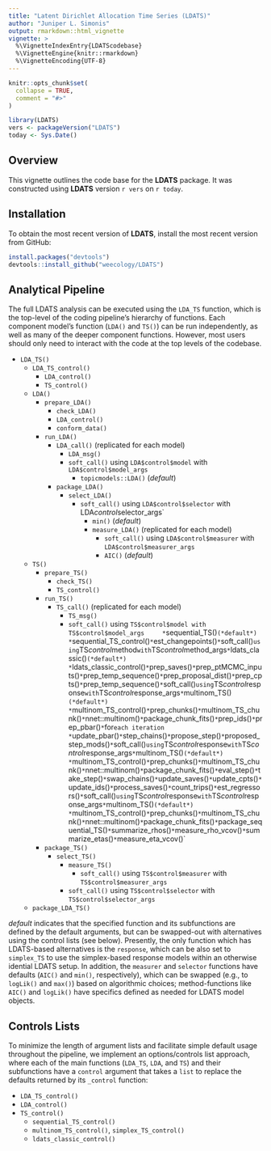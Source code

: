 ```yaml
---
title: "Latent Dirichlet Allocation Time Series (LDATS)"
author: "Juniper L. Simonis"
output: rmarkdown::html_vignette
vignette: >
  %\VignetteIndexEntry{LDATScodebase}
  %\VignetteEngine{knitr::rmarkdown}
  %\VignetteEncoding{UTF-8}
---
```


```r
knitr::opts_chunk$set(
  collapse = TRUE,
  comment = "#>"
)
```

```r
library(LDATS)
vers <- packageVersion("LDATS")
today <- Sys.Date()
```

## Overview 

This vignette outlines the code base for the **LDATS** package. 
It was constructed using **LDATS** version `r vers` on `r today`.

## Installation

To obtain the most recent version of **LDATS**, install the most recent version from GitHub:

```r
install.packages("devtools")
devtools::install_github("weecology/LDATS")
```

## Analytical Pipeline

The full LDATS analysis can be executed using the `LDA_TS` function, which is the top-level of the coding pipeline's hierarchy of functions.
Each component model's function (`LDA()` and `TS()`) can be run independently, as well as many of the deeper component functions. 
However, most users should only need to interact with the code at the top levels of the codebase.

* `LDA_TS()`
  * `LDA_TS_control()`
    * `LDA_control()`
    * `TS_control()`
  * `LDA()`
    * `prepare_LDA()`
      * `check_LDA()`
      * `LDA_control()`
      * `conform_data()`
    * `run_LDA()`
      * `LDA_call()` (replicated for each model)
        * `LDA_msg()`
        * `soft_call()` using `LDA$control$model` with `LDA$control$model_args`
          * `topicmodels::LDA()` (*default*) 
      * `package_LDA()`
        * `select_LDA()`
          * `soft_call()` using `LDA$control$selector` with LDA$control$selector_args`
            * `min()` (*default*) 
            * `measure_LDA()` (replicated for each model)
              * `soft_call()` using `LDA$control$measurer` with `LDA$control$measurer_args`
              * `AIC()` (*default*) 
  * `TS()`
    * `prepare_TS()`
      * `check_TS()`
      * `TS_control()`
    * `run_TS()`
      * `TS_call()` (replicated for each model)
        * `TS_msg()`
        * `soft_call()` using `TS$control$model with TS$control$model_args
            * `sequential_TS()` (*default*) 
              * `sequential_TS_control()`
              * `est_changepoints()`
                * `soft_call()` using `TS$control$method` with `TS$control$method_args`
                  * `ldats_classic()` (*default*) 
                    * `ldats_classic_control()` 
                    * `prep_saves()`
                    * `prep_ptMCMC_inputs()`
                      * `prep_temp_sequence()`
                      * `prep_proposal_dist()`
                    * `prep_cpts()`
                      * `prep_temp_sequence()`
                      * `soft_call()` using `TS$control$response` with `TS$control$response_args`
                        * `multinom_TS()` (*default*)
                          * `multinom_TS_control()`
                          * `prep_chunks()` 
                          * `multinom_TS_chunk()`
                            * `nnet::multinom()`
                          * `package_chunk_fits()` 
                    * `prep_ids()`
                    * `prep_pbar()`
                    * `for` each iteration
                      * `update_pbar()`
                      * `step_chains()`
                        * `propose_step()`
                          * `proposed_step_mods()`
                          * `soft_call()` using `TS$control$response` with  `TS$control$response_args`
                            * `multinom_TS()` (*default*)
                              * `multinom_TS_control()`
                              * `prep_chunks()` 
                              * `multinom_TS_chunk()`
                                * `nnet::multinom()`
                              * `package_chunk_fits()`    
                        * `eval_step()`
                        * `take_step()`
                      * `swap_chains()`
                      * `update_saves()`
                      * `update_cpts()`
                      * `update_ids()`
                    * `process_saves()`
                      * `count_trips()`
              * `est_regressors()`
                * `soft_call()` using `TS$control$response` with `TS$control$response_args`
                  * `multinom_TS()` (*default*)
                    * `multinom_TS_control()`
                    * `prep_chunks()` 
                    * `multinom_TS_chunk()`
                      * `nnet::multinom()`
                    * `package_chunk_fits()` 
              * `package_sequential_TS()`
                * `summarize_rhos()`
                * `measure_rho_vcov()`
                * `summarize_etas()`
                * `measure_eta_vcov()`
    * `package_TS()`
      * `select_TS()`
        * `measure_TS()`
          * `soft_call()` using `TS$control$measurer` with `TS$control$measurer_args`
        * `soft_call()` using `TS$control$selector` with `TS$control$selector_args`
  * `package_LDA_TS()`

*default* indicates that the specified function and its subfunctions are defined by the default arguments, but can be swapped-out with alternatives using the control lists (see below).
Presently, the only function which has LDATS-based alternatives is the `response`, which can be also set to `simplex_TS` to use the simplex-based response models within an otherwise idential LDATS setup.
In addition, the `measurer` and `selector` functions have defaults (`AIC()` and `min()`, respectively), which can be swapped (e.g., to `logLik()` and `max()`) based on algorithmic choices; method-functions like `AIC()` and `logLik()` have specifics defined as needed for LDATS model objects.



## Controls Lists

To minimize the length of argument lists and facilitate simple default usage throughout the pipeline, we implement an options/controls list approach, where each of the main functions (`LDA_TS`, `LDA`, and `TS`) and their subfunctions have a `control` argument that takes a `list` to replace the defaults returned by its `_control` function:

* `LDA_TS_control()`
* `LDA_control()`
* `TS_control()`
  * `sequential_TS_control()`
  * `multinom_TS_control()`, `simplex_TS_control()`
  * `ldats_classic_control()`
